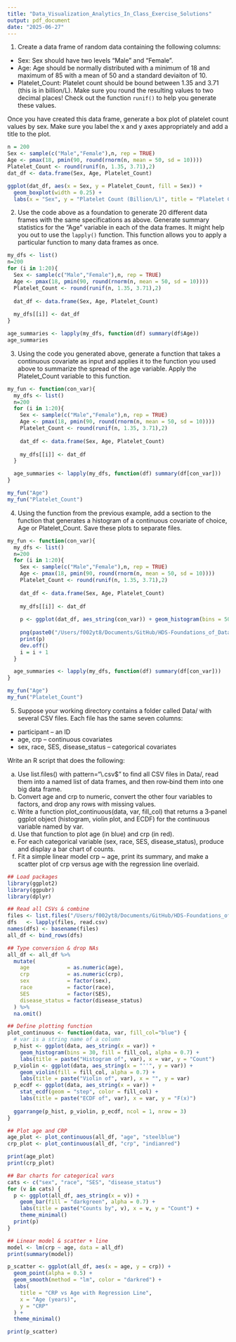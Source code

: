 ```yaml
---
title: "Data_Visualization_Analytics_In_Class_Exercise_Solutions"
output: pdf_document
date: "2025-06-27"
---
```


1) Create a data frame of random data containing the following columns:

- Sex: Sex should have two levels "Male" and "Female".
- Age: Age should be normally distributed with a minimum of 18 and maximum of 85 with a mean of 50 and a standard deviaiton of 10. 
- Platelet_Count: Platelet count should be bound between 1.35 and 3.71 (this is in billion/L). Make sure you round the resulting values to two decimal places! Check out the function `runif()` to help you generate these values. 

Once you have created this data frame, generate a box plot of platelet count values by sex. Make sure you label the x and y axes appropriately and add a title to the plot. 

```r
n = 200
Sex <- sample(c("Male","Female"),n, rep = TRUE)
Age <- pmax(18, pmin(90, round(rnorm(n, mean = 50, sd = 10))))
Platelet_Count <- round(runif(n, 1.35, 3.71),2)
dat_df <- data.frame(Sex, Age, Platelet_Count)

ggplot(dat_df, aes(x = Sex, y = Platelet_Count, fill = Sex)) +
  geom_boxplot(width = 0.25) +
  labs(x = "Sex", y = "Platelet Count (Billion/L)", title = "Platelet Count by Sex") +scale_fill_manual(values = c("#01295F", "#849324"))
```

2) Use the code above as a foundation to generate 20 different data frames with the same specifications as above. Generate summary statistics for the "Age" variable in each of the data frames. It might help you out to use the `lapply()` function. This function allows you to apply a particular function to many data frames as once. 

```r
my_dfs <- list()
n=200
for (i in 1:20){
  Sex <- sample(c("Male","Female"),n, rep = TRUE)
  Age <- pmax(18, pmin(90, round(rnorm(n, mean = 50, sd = 10))))
  Platelet_Count <- round(runif(n, 1.35, 3.71),2)
  
  dat_df <- data.frame(Sex, Age, Platelet_Count)
  
  my_dfs[[i]] <- dat_df
}

age_summaries <- lapply(my_dfs, function(df) summary(df$Age))
age_summaries
```

3) Using the code you generated above, generate a function that takes a continuous covariate as input and applies it to the function you used above to summarize the spread of the age variable. Apply the Platelet_Count variable to this function. 
```r
my_fun <- function(con_var){
  my_dfs <- list()
  n=200
  for (i in 1:20){
    Sex <- sample(c("Male","Female"),n, rep = TRUE)
    Age <- pmax(18, pmin(90, round(rnorm(n, mean = 50, sd = 10))))
    Platelet_Count <- round(runif(n, 1.35, 3.71),2)
  
    dat_df <- data.frame(Sex, Age, Platelet_Count)
  
    my_dfs[[i]] <- dat_df
  }

  age_summaries <- lapply(my_dfs, function(df) summary(df[con_var]))
}

my_fun("Age")
my_fun("Platelet_Count")
```

4) Using the function from the previous example, add a section to the function that generates a histogram of a continuous covariate of choice, Age or Platelet_Count. Save these plots to separate files.

```r
my_fun <- function(con_var){
  my_dfs <- list()
  n=200
  for (i in 1:20){
    Sex <- sample(c("Male","Female"),n, rep = TRUE)
    Age <- pmax(18, pmin(90, round(rnorm(n, mean = 50, sd = 10))))
    Platelet_Count <- round(runif(n, 1.35, 3.71),2)
  
    dat_df <- data.frame(Sex, Age, Platelet_Count)
  
    my_dfs[[i]] <- dat_df
    
    p <- ggplot(dat_df, aes_string(con_var)) + geom_histogram(bins = 50,fill = "skyblue")
    
    png(paste0("/Users/f002yt8/Documents/GitHub/HDS-Foundations_of_Data_Science/Week_3/figures/p-",i,".png"), width = 1500, height = 1000, res = 300)
    print(p)
    dev.off()
    i = i + 1
  }

  age_summaries <- lapply(my_dfs, function(df) summary(df[con_var]))
}

my_fun("Age")
my_fun("Platelet_Count")
```

5) 
Suppose your working directory contains a folder called Data/ with several CSV files. Each file has the same seven columns:
- participant – an ID
- age, crp – continuous covariates
- sex, race, SES, disease_status – categorical covariates

Write an R script that does the following:

a) Use list.files() with pattern="\\.csv$" to find all CSV files in Data/, read them into a named list of data frames, and then row‐bind them into one big data frame.
b) Convert age and crp to numeric, convert the other four variables to factors, and drop any rows with missing values.
c) Write a function plot_continuous(data, var, fill_col) that returns a 3‐panel ggplot object (histogram, violin plot, and ECDF) for the continuous variable named by var.
d) Use that function to plot age (in blue) and crp (in red).
e) For each categorical variable (sex, race, SES, disease_status), produce and display a bar chart of counts.
f) Fit a simple linear model crp ~ age, print its summary, and make a scatter plot of crp versus age with the regression line overlaid.

```r
## Load packages
library(ggplot2)
library(ggpubr)
library(dplyr)

## Read all CSVs & combine
files <- list.files("/Users/f002yt8/Documents/GitHub/HDS-Foundations_of_Data_Science/Week_3/Data/", pattern="\\.csv$", full.names=TRUE)
dfs   <- lapply(files, read.csv)
names(dfs) <- basename(files)
all_df <- bind_rows(dfs)

## Type conversion & drop NAs
all_df <- all_df %>%
  mutate(
    age            = as.numeric(age),
    crp            = as.numeric(crp),
    sex            = factor(sex),
    race           = factor(race),
    SES            = factor(SES),
    disease_status = factor(disease_status)
  ) %>%
  na.omit()

## Define plotting function
plot_continuous <- function(data, var, fill_col="blue") {
  # var is a string name of a column
  p_hist <- ggplot(data, aes_string(x = var)) +
    geom_histogram(bins = 30, fill = fill_col, alpha = 0.7) +
    labs(title = paste("Histogram of", var), x = var, y = "Count")
  p_violin <- ggplot(data, aes_string(x = "''", y = var)) +
    geom_violin(fill = fill_col, alpha = 0.7) +
    labs(title = paste("Violin of", var), x = "", y = var)
  p_ecdf <- ggplot(data, aes_string(x = var)) +
    stat_ecdf(geom = "step", color = fill_col) +
    labs(title = paste("ECDF of", var), x = var, y = "F(x)")
  
  ggarrange(p_hist, p_violin, p_ecdf, ncol = 1, nrow = 3)
}

## Plot age and CRP
age_plot <- plot_continuous(all_df, "age", "steelblue")
crp_plot <- plot_continuous(all_df, "crp", "indianred")

print(age_plot)
print(crp_plot)

## Bar charts for categorical vars
cats <- c("sex", "race", "SES", "disease_status")
for (v in cats) {
  p <- ggplot(all_df, aes_string(x = v)) +
    geom_bar(fill = "darkgreen", alpha = 0.7) +
    labs(title = paste("Counts by", v), x = v, y = "Count") +
    theme_minimal()
  print(p)
}

## Linear model & scatter + line
model <- lm(crp ~ age, data = all_df)
print(summary(model))

p_scatter <- ggplot(all_df, aes(x = age, y = crp)) +
  geom_point(alpha = 0.5) +
  geom_smooth(method = "lm", color = "darkred") +
  labs(
    title = "CRP vs Age with Regression Line",
    x = "Age (years)",
    y = "CRP"
  ) +
  theme_minimal()

print(p_scatter)
```



